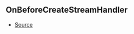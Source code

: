 ## OnBeforeCreateStreamHandler



- [Source](https://github.com/Androz2091/discord-player/blob/3222e4d/packages/discord-player/src/Structures/GuildQueue.ts#L55)
